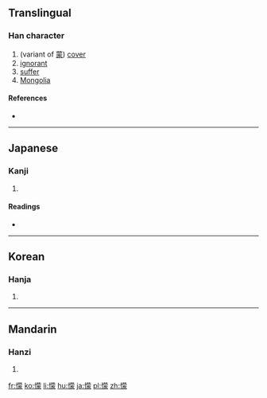 {{also|蒙}}
==Translingual==

===Han character===
{{Han char|rn=61|rad=心|as=14|sn=17|four=9403<sub>2</sub>|canj=心廿月人 (PTBO)|ids=⿰[[忄]][[蒙]]}}

# (variant of [[蒙]]) [[cover]]
# [[ignorant]]
# [[suffer]]
# [[Mongolia]]

====References====
* {{Han ref|kx=0406.360|dkj=11375|dj=0747.290|hdz=42360.040|uh=61DE|ud=25054|bh=ECE7|bd=60647}}

----

==Japanese==

===Kanji===
{{ja-kanji|grade=|rs=心14}}

# {{defn|lang=ja|sort=心14}}

====Readings====
* {{ja-readings|on=[[ぼう]] (bō), [[む]] (mu)|kun=[[あつい]] (atsui)}}

----

==Korean==

===Hanja===
{{ko-hanja|hangeul=몽|eumhun=|rv=mong|mr=mong|y=mong}}

# {{defn|lang=ko|sort=心14}}

----

==Mandarin==

===Hanzi===
{{cmn-hanzi|pin=[[méng]] ([[meng2]])|wg=meng<sup>2</sup>}}

# {{defn|lang=cmn|sort=心14}}

[[fr:懞]]
[[ko:懞]]
[[li:懞]]
[[hu:懞]]
[[ja:懞]]
[[pl:懞]]
[[zh:懞]]
